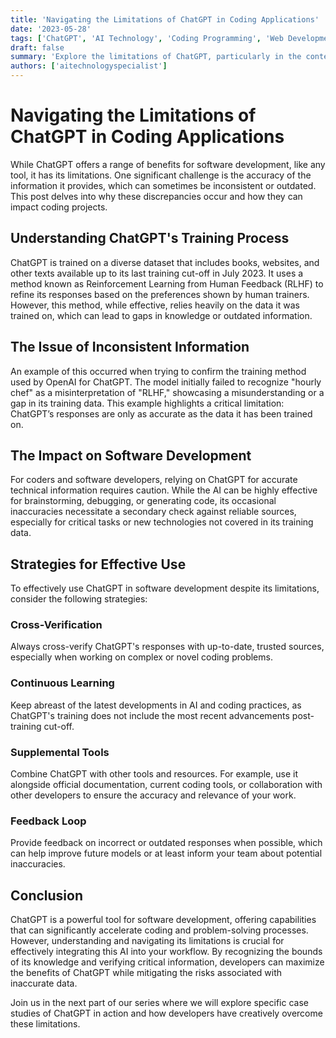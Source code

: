 ```yaml
---
title: 'Navigating the Limitations of ChatGPT in Coding Applications'
date: '2023-05-28'
tags: ['ChatGPT', 'AI Technology', 'Coding Programming', 'Web Development']
draft: false
summary: 'Explore the limitations of ChatGPT, particularly in the context of obtaining accurate information. This post discusses how the model’s training data affects its responses and how users can navigate these challenges in software development.'
authors: ['aitechnologyspecialist']
---
```


# Navigating the Limitations of ChatGPT in Coding Applications

While ChatGPT offers a range of benefits for software development, like any tool, it has its limitations. One significant challenge is the accuracy of the information it provides, which can sometimes be inconsistent or outdated. This post delves into why these discrepancies occur and how they can impact coding projects.

## Understanding ChatGPT's Training Process

ChatGPT is trained on a diverse dataset that includes books, websites, and other texts available up to its last training cut-off in July 2023. It uses a method known as Reinforcement Learning from Human Feedback (RLHF) to refine its responses based on the preferences shown by human trainers. However, this method, while effective, relies heavily on the data it was trained on, which can lead to gaps in knowledge or outdated information.

## The Issue of Inconsistent Information

An example of this occurred when trying to confirm the training method used by OpenAI for ChatGPT. The model initially failed to recognize "hourly chef" as a misinterpretation of "RLHF," showcasing a misunderstanding or a gap in its training data. This example highlights a critical limitation: ChatGPT’s responses are only as accurate as the data it has been trained on.

## The Impact on Software Development

For coders and software developers, relying on ChatGPT for accurate technical information requires caution. While the AI can be highly effective for brainstorming, debugging, or generating code, its occasional inaccuracies necessitate a secondary check against reliable sources, especially for critical tasks or new technologies not covered in its training data.

## Strategies for Effective Use

To effectively use ChatGPT in software development despite its limitations, consider the following strategies:

### Cross-Verification
Always cross-verify ChatGPT's responses with up-to-date, trusted sources, especially when working on complex or novel coding problems.

### Continuous Learning
Keep abreast of the latest developments in AI and coding practices, as ChatGPT's training does not include the most recent advancements post-training cut-off.

### Supplemental Tools
Combine ChatGPT with other tools and resources. For example, use it alongside official documentation, current coding tools, or collaboration with other developers to ensure the accuracy and relevance of your work.

### Feedback Loop
Provide feedback on incorrect or outdated responses when possible, which can help improve future models or at least inform your team about potential inaccuracies.

## Conclusion

ChatGPT is a powerful tool for software development, offering capabilities that can significantly accelerate coding and problem-solving processes. However, understanding and navigating its limitations is crucial for effectively integrating this AI into your workflow. By recognizing the bounds of its knowledge and verifying critical information, developers can maximize the benefits of ChatGPT while mitigating the risks associated with inaccurate data.

Join us in the next part of our series where we will explore specific case studies of ChatGPT in action and how developers have creatively overcome these limitations.

